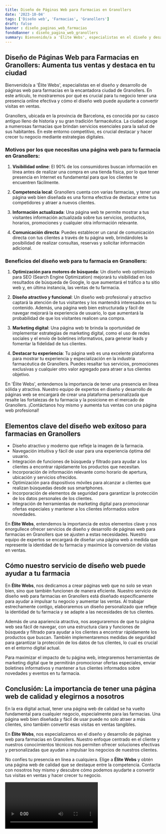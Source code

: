 ```yaml
---
title: Diseño de Páginas Web para Farmacias en Granollers
date: '2023-10-04'
tags: ['Diseño web', 'Farmacias', 'Granollers']
draft: false
banner : diseño_paginas_web_farmacias
fondoBanner : diseño_pagina_web_granollers
summary: Bienvenido/a a 'Élite Webs', especialistas en el diseño y desarrollo de páginas web para farmacias en la encantadora ciudad de Granollers. En este artículo, te mostraremos por qué es crucial para tu negocio tener una presencia online efectiva y cómo el diseño web puede ayudarte a convertir visitas en ventas.
---
```


## Diseño de Páginas Web para Farmacias en Granollers: Aumenta tus ventas y destaca en tu ciudad

Bienvenido/a a 'Élite Webs', especialistas en el diseño y desarrollo de páginas web para farmacias en la encantadora ciudad de Granollers. En este artículo, te mostraremos por qué es crucial para tu negocio tener una presencia online efectiva y cómo el diseño web puede ayudarte a convertir visitas en ventas.

Granollers, ubicada en la provincia de Barcelona, es conocida por su casco antiguo lleno de historia y su gran tradición farmacéutica. La ciudad acoge a numerosas farmacias que brindan servicios esenciales para la salud de sus habitantes. En este entorno competitivo, es crucial destacar y hacer crecer tu negocio mediante estrategias digitales.

### Motivos por los que necesitas una página web para tu farmacia en Granollers:

1. **Visibilidad online**: El 90% de los consumidores buscan información en línea antes de realizar una compra en una tienda física, por lo que tener presencia en Internet es fundamental para que los clientes te encuentren fácilmente.

2. **Competencia local**: Granollers cuenta con varias farmacias, y tener una página web bien diseñada es una forma efectiva de destacar entre tus competidores y atraer a nuevos clientes.

3. **Información actualizada**: Una página web te permite mostrar a tus visitantes información actualizada sobre tus servicios, productos, horarios, promociones y cualquier otra información relevante.

4. **Comunicación directa**: Puedes establecer un canal de comunicación directa con tus clientes a través de tu página web, brindándoles la posibilidad de realizar consultas, reservas y solicitar información adicional.

### Beneficios del diseño web para tu farmacia en Granollers:

1. **Optimización para motores de búsqueda**: Un diseño web optimizado para SEO (Search Engine Optimization) mejorará tu visibilidad en los resultados de búsqueda de Google, lo que aumentará el tráfico a tu sitio web y, en última instancia, las ventas de tu farmacia.

2. **Diseño atractivo y funcional**: Un diseño web profesional y atractivo captará la atención de tus visitantes y los mantendrá interesados en tu contenido. Además, una página web bien estructurada y fácil de navegar mejorará la experiencia de usuario, lo que aumentará la probabilidad de que los visitantes realicen una compra.

3. **Marketing digital**: Una página web te brinda la oportunidad de implementar estrategias de marketing digital, como el uso de redes sociales y el envío de boletines informativos, para generar leads y fomentar la fidelidad de tus clientes.

4. **Destacar tu experiencia**: Tu página web es una excelente plataforma para mostrar tu experiencia y especialización en la industria farmacéutica de Granollers. Puedes resaltar tus servicios, promociones exclusivas y cualquier otro valor agregado para atraer a tus clientes objetivo.

En 'Élite Webs', entendemos la importancia de tener una presencia en línea sólida y atractiva. Nuestro equipo de expertos en diseño y desarrollo de páginas web se encargará de crear una plataforma personalizada que resalte las fortalezas de tu farmacia y la posicione en el mercado de Granollers. ¡Contáctanos hoy mismo y aumenta tus ventas con una página web profesional!

<GifSeo />

<Cta />

## Elementos clave del diseño web exitoso para farmacias en Granollers

- Diseño atractivo y moderno que refleje la imagen de la farmacia.
- Navegación intuitiva y fácil de usar para una experiencia óptima del usuario.
- Integración de funciones de búsqueda y filtrado para ayudar a los clientes a encontrar rápidamente los productos que necesitan.
- Incorporación de información relevante como horario de apertura, ubicación y servicios ofrecidos.
- Optimización para dispositivos móviles para alcanzar a clientes que realizan búsquedas desde sus smartphones.
- Incorporación de elementos de seguridad para garantizar la protección de los datos personales de los clientes.
- Integración de herramientas de marketing digital para promocionar ofertas especiales y mantener a los clientes informados sobre novedades.

En **Élite Webs**, entendemos la importancia de estos elementos clave y nos enorgullece ofrecer servicios de diseño y desarrollo de páginas web para farmacias en Granollers que se ajusten a estas necesidades. Nuestro equipo de expertos se encargará de diseñar una página web a medida que represente la identidad de tu farmacia y maximice la conversión de visitas en ventas.

## Cómo nuestro servicio de diseño web puede ayudar a tu farmacia

En **Élite Webs**, nos dedicamos a crear páginas web que no solo se vean bien, sino que también funcionen de manera eficiente. Nuestro servicio de diseño web para farmacias en Granollers está diseñado específicamente para ayudar a impulsar tu negocio y aumentar las ventas. Al trabajar estrechamente contigo, elaboraremos un diseño personalizado que refleje la identidad de tu farmacia y se adapte a las necesidades de tus clientes.

Además de una apariencia atractiva, nos aseguraremos de que tu página web sea fácil de navegar, con una estructura clara y funciones de búsqueda y filtrado para ayudar a los clientes a encontrar rápidamente los productos que buscan. También implementaremos medidas de seguridad para garantizar la protección de los datos de tus clientes, lo cual es crucial en el entorno digital actual.

Para maximizar el impacto de tu página web, integraremos herramientas de marketing digital que te permitirán promocionar ofertas especiales, enviar boletines informativos y mantener a tus clientes informados sobre novedades y eventos en tu farmacia.

## Conclusión: La importancia de tener una página web de calidad y elegirnos a nosotros

En la era digital actual, tener una página web de calidad se ha vuelto fundamental para cualquier negocio, especialmente para las farmacias. Una página web bien diseñada y fácil de usar puede no solo atraer a más clientes, sino también convertir esas visitas en ventas tangibles.

En **Élite Webs**, nos especializamos en el diseño y desarrollo de páginas web para farmacias en Granollers. Nuestro enfoque centrado en el cliente y nuestros conocimientos técnicos nos permiten ofrecer soluciones efectivas y personalizadas que ayudan a impulsar los negocios de nuestros clientes.

No confíes tu presencia en línea a cualquiera. Elige a **Élite Webs** y obtén una página web de calidad que se destaque entre la competencia. Contacta con nosotros hoy mismo y descubre cómo podemos ayudarte a convertir tus visitas en ventas y hacer crecer tu negocio.

<Video />

<CtaBot job='Farmacias' city='Granollers'/>

<Gmaps query='Granollers+españa+maps' />